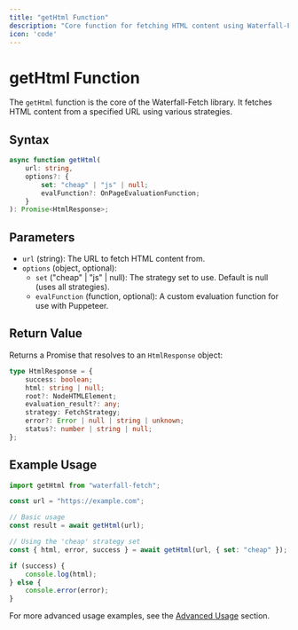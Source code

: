 ```yaml
---
title: "getHtml Function"
description: "Core function for fetching HTML content using Waterfall-Fetch"
icon: 'code'
---
```


# getHtml Function

The `getHtml` function is the core of the Waterfall-Fetch library. It fetches HTML content from a specified URL using various strategies.

## Syntax

```typescript
async function getHtml(
	url: string,
	options?: {
		set: "cheap" | "js" | null;
		evalFunction?: OnPageEvaluationFunction;
	}
): Promise<HtmlResponse>;
```

## Parameters

-   `url` (string): The URL to fetch HTML content from.
-   `options` (object, optional):
    -   `set` ("cheap" | "js" | null): The strategy set to use. Default is null (uses all strategies).
    -   `evalFunction` (function, optional): A custom evaluation function for use with Puppeteer.

## Return Value

Returns a Promise that resolves to an `HtmlResponse` object:

```typescript
type HtmlResponse = {
	success: boolean;
	html: string | null;
	root?: NodeHTMLElement;
	evaluation_result?: any;
	strategy: FetchStrategy;
	error?: Error | null | string | unknown;
	status?: number | string | null;
};
```

## Example Usage

```typescript
import getHtml from "waterfall-fetch";

const url = "https://example.com";

// Basic usage
const result = await getHtml(url);

// Using the 'cheap' strategy set
const { html, error, success } = await getHtml(url, { set: "cheap" });

if (success) {
	console.log(html);
} else {
	console.error(error);
}
```

For more advanced usage examples, see the [Advanced Usage](/advanced/custom-strategies) section.